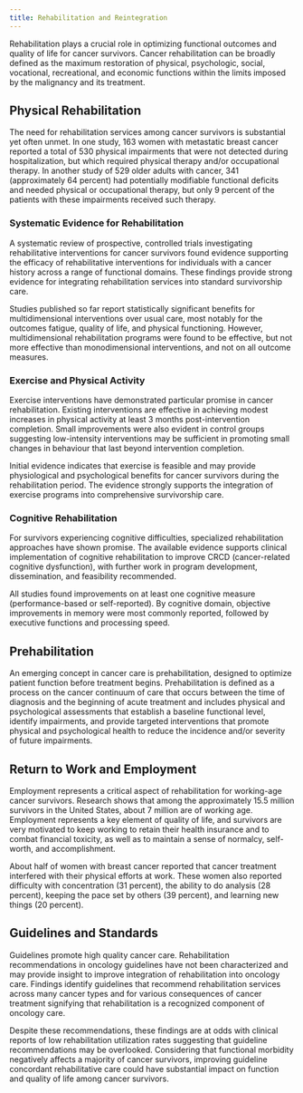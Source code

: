 ```yaml
---
title: Rehabilitation and Reintegration
---
```



Rehabilitation plays a crucial role in optimizing functional outcomes and quality of life for cancer survivors. Cancer rehabilitation can be broadly defined as the maximum restoration of physical, psychologic, social, vocational, recreational, and economic functions within the limits imposed by the malignancy and its treatment.

## Physical Rehabilitation

The need for rehabilitation services among cancer survivors is substantial yet often unmet. In one study, 163 women with metastatic breast cancer reported a total of 530 physical impairments that were not detected during hospitalization, but which required physical therapy and/or occupational therapy. In another study of 529 older adults with cancer, 341 (approximately 64 percent) had potentially modifiable functional deficits and needed physical or occupational therapy, but only 9 percent of the patients with these impairments received such therapy.

### Systematic Evidence for Rehabilitation

A systematic review of prospective, controlled trials investigating rehabilitative interventions for cancer survivors found evidence supporting the efficacy of rehabilitative interventions for individuals with a cancer history across a range of functional domains. These findings provide strong evidence for integrating rehabilitation services into standard survivorship care.

Studies published so far report statistically significant benefits for multidimensional interventions over usual care, most notably for the outcomes fatigue, quality of life, and physical functioning. However, multidimensional rehabilitation programs were found to be effective, but not more effective than monodimensional interventions, and not on all outcome measures.

### Exercise and Physical Activity

Exercise interventions have demonstrated particular promise in cancer rehabilitation. Existing interventions are effective in achieving modest increases in physical activity at least 3 months post-intervention completion. Small improvements were also evident in control groups suggesting low-intensity interventions may be sufficient in promoting small changes in behaviour that last beyond intervention completion.

Initial evidence indicates that exercise is feasible and may provide physiological and psychological benefits for cancer survivors during the rehabilitation period. The evidence strongly supports the integration of exercise programs into comprehensive survivorship care.

### Cognitive Rehabilitation

For survivors experiencing cognitive difficulties, specialized rehabilitation approaches have shown promise. The available evidence supports clinical implementation of cognitive rehabilitation to improve CRCD (cancer-related cognitive dysfunction), with further work in program development, dissemination, and feasibility recommended.

All studies found improvements on at least one cognitive measure (performance-based or self-reported). By cognitive domain, objective improvements in memory were most commonly reported, followed by executive functions and processing speed.

## Prehabilitation

An emerging concept in cancer care is prehabilitation, designed to optimize patient function before treatment begins. Prehabilitation is defined as a process on the cancer continuum of care that occurs between the time of diagnosis and the beginning of acute treatment and includes physical and psychological assessments that establish a baseline functional level, identify impairments, and provide targeted interventions that promote physical and psychological health to reduce the incidence and/or severity of future impairments.

## Return to Work and Employment

Employment represents a critical aspect of rehabilitation for working-age cancer survivors. Research shows that among the approximately 15.5 million survivors in the United States, about 7 million are of working age. Employment represents a key element of quality of life, and survivors are very motivated to keep working to retain their health insurance and to combat financial toxicity, as well as to maintain a sense of normalcy, self-worth, and accomplishment.

About half of women with breast cancer reported that cancer treatment interfered with their physical efforts at work. These women also reported difficulty with concentration (31 percent), the ability to do analysis (28 percent), keeping the pace set by others (39 percent), and learning new things (20 percent).

## Guidelines and Standards

Guidelines promote high quality cancer care. Rehabilitation recommendations in oncology guidelines have not been characterized and may provide insight to improve integration of rehabilitation into oncology care. Findings identify guidelines that recommend rehabilitation services across many cancer types and for various consequences of cancer treatment signifying that rehabilitation is a recognized component of oncology care.

Despite these recommendations, these findings are at odds with clinical reports of low rehabilitation utilization rates suggesting that guideline recommendations may be overlooked. Considering that functional morbidity negatively affects a majority of cancer survivors, improving guideline concordant rehabilitative care could have substantial impact on function and quality of life among cancer survivors.
